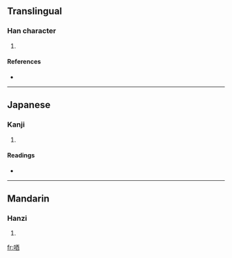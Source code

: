 ==Translingual==

===Han character===
{{Han char|rn=30|rad=口|as=07|sn=10|four=6106<sub>0</sub>|canj=口一金田 (RMCW), X口一金田 (XRMCW)}}

# {{defn|Han}}

====References====
* {{Han ref|kx=0193.051|dkj=03726|hdz=10627.050|uh=5512|ud=21778|bh=D0F3|bd=53491}}

----

==Japanese==

===Kanji===
{{ja-kanji|grade=|rs=口07}}

# {{defn|Japanese}}

====Readings====
* {{ja-readings|on=[[しゅう]] (shū), [[じゅう]] (jū)|kun=}}

----

==Mandarin==

===Hanzi===
{{cmn-hanzi|pin=[[qiú]] ([[qiu2]]), [[miū]] ([[miu1]])|wg=ch'iu<sup>2</sup>}}

# {{defn|Mandarin}}

[[fr:唒]]